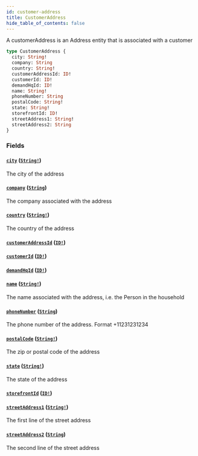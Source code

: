 ```yaml
---
id: customer-address
title: CustomerAddress
hide_table_of_contents: false
---
```



A customerAddress is an Address entity that is associated with a customer

```graphql
type CustomerAddress {
  city: String!
  company: String
  country: String!
  customerAddressId: ID!
  customerId: ID!
  demandHqId: ID!
  name: String!
  phoneNumber: String
  postalCode: String!
  state: String!
  storefrontId: ID!
  streetAddress1: String!
  streetAddress2: String
}
```


### Fields

#### [`city`](#) ([`String!`](/demand/api/graphql-storefront/reference/scalars/string))

The city of the address


#### [`company`](#) ([`String`](/demand/api/graphql-storefront/reference/scalars/string))

The company associated with the address


#### [`country`](#) ([`String!`](/demand/api/graphql-storefront/reference/scalars/string))

The country of the address


#### [`customerAddressId`](#) ([`ID!`](/demand/api/graphql-storefront/reference/scalars/id))




#### [`customerId`](#) ([`ID!`](/demand/api/graphql-storefront/reference/scalars/id))




#### [`demandHqId`](#) ([`ID!`](/demand/api/graphql-storefront/reference/scalars/id))




#### [`name`](#) ([`String!`](/demand/api/graphql-storefront/reference/scalars/string))

The name associated with the address, i.e. the Person in the household


#### [`phoneNumber`](#) ([`String`](/demand/api/graphql-storefront/reference/scalars/string))

The phone number of the address. Format +11231231234


#### [`postalCode`](#) ([`String!`](/demand/api/graphql-storefront/reference/scalars/string))

The zip or postal code of the address


#### [`state`](#) ([`String!`](/demand/api/graphql-storefront/reference/scalars/string))

The state of the address


#### [`storefrontId`](#) ([`ID!`](/demand/api/graphql-storefront/reference/scalars/id))




#### [`streetAddress1`](#) ([`String!`](/demand/api/graphql-storefront/reference/scalars/string))

The first line of the street address


#### [`streetAddress2`](#) ([`String`](/demand/api/graphql-storefront/reference/scalars/string))

The second line of the street address




